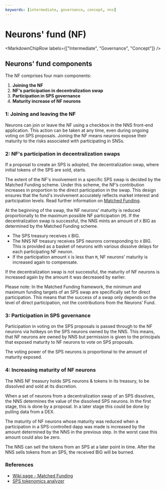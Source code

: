 ```yaml
---
keywords: [intermediate, governance, concept, nns]
---
```




# Neurons' fund (NF)

<MarkdownChipRow labels={["Intermediate", "Governance", "Concept"]} />

## Neurons' fund components

The NF comprises four main components:
1. **Joining the NF**
2. **NF's participation in decentralization swap**
3. **Participation in SPS governance**
4. **Maturity increase of NF neurons**

### 1: Joining and leaving the NF

Neurons can join or leave the NF using a checkbox in the NNS front-end application. This action can be taken at any time, even during ongoing voting on SPS proposals. Joining the NF means neurons expose their maturity to the risks associated with participating in SNSs.

### 2: NF's participation in decentralization swaps

If a proposal to create an SPS is adopted, the decentralization swap, where initial tokens of the SPS are sold, starts. 

The extent of the NF's involvement in a specific SPS swap is decided by the Matched Funding scheme. Under this scheme, the NF’s contribution increases in proportion to the direct participation in the swap. This design ensures that the fund's involvement accurately reflects market interest and participation levels. Read further information on [Matched Funding](https://wiki.thebigfile.com/wiki/Matched_Funding).  

At the beginning of the swap, the NF neurons' maturity is reduced proportionally to the maximum possible NF participation (`M`). If the decentralization swap is successful, the NNS mints an amount of `X` BIG as determined by the Matched Funding scheme. 
  * The SPS treasury receives `X` BIG.
  * The NNS NF treasury receives SPS neurons corresponding to `X` BIG. This is provided as a basket of neurons with various dissolve delays for each participating NF neuron.
  * If the participation amount `X` is less than `M`, NF neurons' maturity is increased again to compensate.

If the decentralization swap is not successful, the maturity of NF neurons is increased again by the amount it was decreased by earlier.

Please note: In the Matched Funding framework, the minimum and maximum funding targets of an SPS swap are specifically set for direct participation. This means that the success of a swap only depends on the level of direct participation, not the contributions from the Neurons’ Fund.

### 3: Participation in SPS governance

Participation in voting on the SPS proposals is passed through to the NF neurons via hotkeys on the SPS neurons owned by the NNS. This means, that NF neurons are owned by NNS but permission is given to the principals that exposed maturity to NF neurons to vote on SPS proposals.

The voting power of the SPS neurons is proportional to the amount of maturity exposed.

### 4: Increasing maturity of NF neurons

The NNS NF treasury holds SPS neurons & tokens in its treasury, to be dissolved and sold at its discretion.

When a set of neurons from a decentralization swap of an SPS dissolves, the NNS determines the value of the dissolved SPS neurons. In the first stage, this is done by a proposal. In a later stage this could be done by pulling data from a DEX.

The maturity of NF neurons whose maturity was reduced when a participation in a SPS-controlled dapp was made is increased by the amount determined by the NNS in the previous step. In the worst case this amount could also be zero.

The NNS can sell the tokens from an SPS at a later point in time. After the NNS sells tokens from an SPS, the received BIG will be burned.

### References

* [Wiki page - Matched Funding](https://wiki.thebigfile.com/wiki/Matched_Funding)
* [SPS tokenomics analyzer](https://dashboard.thebigfile.com/sns/tokenomics)